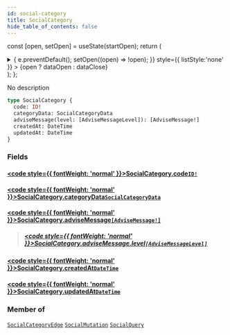 ```yaml
---
id: social-category
title: SocialCategory
hide_table_of_contents: false
---
```






const [open, setOpen] = useState(startOpen);
return (
<details {...(open ? { open: true } : {})} className="details" style={{ border:'none', boxShadow:'none', background:'var(--ifm-background-color)' }}>
<summary
onClick={(e) => {
e.preventDefault();
setOpen((open) => !open);
}}
style={{ listStyle:'none' }} >
{open ? dataOpen : dataClose}
</summary>
{open && children}
</details>
);
};

No description

```graphql
type SocialCategory {
  code: ID!
  categoryData: SocialCategoryData
  adviseMessage(level: [AdviseMessageLevel]): [AdviseMessage!]
  createdAt: DateTime
  updatedAt: DateTime
}
```

### Fields

#### [<code style={{ fontWeight: 'normal' }}>SocialCategory.<b>code</b></code>](#)<Bullet />[`ID!`](/api/scalars/id) <Badge class="badge badge--secondary" text="non-null"/> <Badge class="badge badge--secondary" text="scalar"/>

>

#### [<code style={{ fontWeight: 'normal' }}>SocialCategory.<b>categoryData</b></code>](#)<Bullet />[`SocialCategoryData`](/api/objects/social-category-data) <Badge class="badge badge--secondary" text="object"/>

>

#### [<code style={{ fontWeight: 'normal' }}>SocialCategory.<b>adviseMessage</b></code>](#)<Bullet />[`[AdviseMessage!]`](/api/objects/advise-message) <Badge class="badge badge--secondary" text="list"/> <Badge class="badge badge--secondary" text="object"/>

> ##### [<code style={{ fontWeight: 'normal' }}>SocialCategory.adviseMessage.<b>level</b></code>](#)<Bullet />[`[AdviseMessageLevel]`](/api/enums/advise-message-level) <Badge class="badge badge--secondary" text="list"/> <Badge class="badge badge--secondary" text="enum"/>

#### [<code style={{ fontWeight: 'normal' }}>SocialCategory.<b>createdAt</b></code>](#)<Bullet />[`DateTime`](/api/scalars/date-time) <Badge class="badge badge--secondary" text="scalar"/>

>

#### [<code style={{ fontWeight: 'normal' }}>SocialCategory.<b>updatedAt</b></code>](#)<Bullet />[`DateTime`](/api/scalars/date-time) <Badge class="badge badge--secondary" text="scalar"/>

>

### Member of

[`SocialCategoryEdge`](/api/objects/social-category-edge) <Badge class="badge badge--secondary" text="object"/><Bullet />[`SocialMutation`](/api/objects/social-mutation) <Badge class="badge badge--secondary" text="object"/><Bullet />[`SocialQuery`](/api/objects/social-query) <Badge class="badge badge--secondary" text="object"/>
